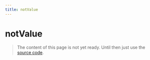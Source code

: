 ```yaml
---
title: notValue
---
```


# notValue

> The content of this page is not yet ready. Until then just use the [source code](https://github.com/fabian-hiller/valibot/blob/main/library/src/validations/notValue/notValue.ts).
